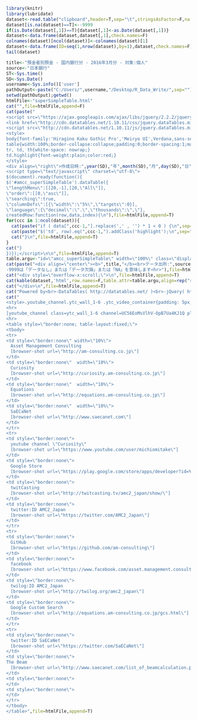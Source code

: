 ```r
library(knitr)
library(lubridate)
dataset<-read.table("clipboard",header=T,sep="\t",stringsAsFactor=F,na.strings=c("-","－"," ---- ","…"),check.names=F)
dataset[is.na(dataset)==T]<--9999
if(is.Date(dataset[,1])==T){dataset[,1]<-as.Date(dataset[,1])}
dataset<-data.frame(dataset,dataset[,1],check.names=F)
colnames(dataset)[ncol(dataset)]<-colnames(dataset)[1]
dataset<-data.frame(ID=seq(1,nrow(dataset),by=1),dataset,check.names=F)
tail(dataset)
```

```r
title<-"預金者別預金 - 国内銀行分 - 2016年3月分 - 対象:個人"
source<-"日本銀行"
ST<-Sys.time()
SD<-Sys.Date()
username<-Sys.info()['user']
pathOutput<-paste("C:/Users/",username,"/Desktop/R_Data_Write/",sep="")
setwd(pathOutput);getwd()
htmlFile<-"superSimpleTable.html"
cat("",file=htmlFile,append=F)
cat(paste("
<script src=\"https://ajax.googleapis.com/ajax/libs/jquery/2.2.2/jquery.min.js\"></script>
<link href=\"http://cdn.datatables.net/1.10.11/css/jquery.dataTables.min.css\" rel=\"stylesheet\">
<script src=\"http://cdn.datatables.net/1.10.11/js/jquery.dataTables.min.js\"></script>
<style>
body{font-family:'Hiragino Kaku Gothic Pro','Meiryo UI',Verdana,sans-serif;}
table{width:100%;border-collapse:collapse;padding:0;border-spacing:1;margin-left:auto;margin-right:auto;font-size:100%;}
tr, td, th{white-space: nowrap;}
td.highlight{font-weight:plain;color:red;}
</style>
<div align=\"right\">作成日時:",year(SD),"年",month(SD),"月",day(SD),"日",hour(ST),"時",minute(ST),"分",second(ST),"秒</div><hr>
<script type=\"text/javascript\" charset=\"utf-8\">
$(document).ready(function(){
$('#amcc_superSimpleTable').dataTable({
\"lengthMenu\":[[20,-1],[20,\"All\"]],
\"order\":[[0,\"asc\"]],
\"searching\":true,
\"columnDefs\":[{\"width\":\"5%\",\"targets\":0}],
\"language\":{\"decimal\":\".\",\"thousands\":\",\"},
createdRow:function(row,data,index){\n"),file=htmlFile,append=T)
for(ccc in 1:ncol(dataset)){
  cat(paste("if ( data[",ccc-1,"].replace(',' , '') * 1 < 0 ) {\n",sep=""),file=htmlFile,append=T)
  cat(paste("$('td', row).eq(",ccc-1,").addClass('highlight');\n",sep=""),file=htmlFile,append=T)
  cat("}\n",file=htmlFile,append=T)
}
cat("}  
})});</script>\n\n",file=htmlFile,append=T)
table.argu<-"id=\"amcc_superSimpleTable\" width=\"100%\" class=\"display compact\""
cat(paste("<div align=\"center\"><b>",title,"</b><br>データ出所:",source,"</div>  
-9999は「データなし」または「データ欠損」または「NA」を意味します<hr>"),file=htmlFile,append=T)
cat("<div style=\"overflow-x:scroll;\">\n",file=htmlFile,append=T)
cat(kable(dataset,'html',row.names=F,table.attr=table.argu,align=rep("r",ncol(dataset))),file=htmlFile,append=T)  
cat("</div>\n",file=htmlFile,append=T)
cat("Powered by<br>-DataTables( http://datatables.net/ )<br>-jQuery( https://jquery.com )",file=htmlFile,append=T)  
cat("
<style>.youtube_channel.ytc_wall_1-6 .ytc_video_container{padding: 5px;box-sizing: border-box;font-size:15px;}</style>
<hr>
[youtube_channel class=ytc_wall_1-6 channel=UC56EoMsVlhV-OpB7Ua4KJ1Q playlist=PLu2t-yT4OTt-iS_cv9NAOUaWQ3SKZzWJA resource=2 cache=300 num=6 random=0 ratio=3 responsive=0 width=140 display=thumbnail]
<hr>
<table style=\"border:none; table-layout:fixed;\">
<tbody>
<tr>
<td style=\"border:none\" width=\"10%\">
　Asset Management Consulting
　[browser-shot url=\"http://am-consulting.co.jp\"]
</td>
<td style=\"border:none\"  width=\"10%\">
　Curiosity
　[browser-shot url=\"http://curiosity.am-consulting.co.jp\"]
</td>
<td style=\"border:none\"  width=\"10%\">
　Equations
　[browser-shot url=\"http://equations.am-consulting.co.jp\"]
</td>
<td style=\"border:none\"  width=\"10%\">
　SaECaNet
　[browser-shot url=\"http://www.saecanet.com\"]
</td>
</tr>
<tr>
<td style=\"border:none\">
　youtube channel \"Curiosity\"
　[browser-shot url=\"https://www.youtube.com/user/michiomitake\"]
</td>
<td style=\"border:none\">
　Google Store
　[browser-shot url=\"https://play.google.com/store/apps/developer?id=%E3%82%A2%E3%82%BB%E3%83%83%E3%83%88%E3%83%BB%E3%83%9E%E3%83%8D%E3%82%B8%E3%83%A1%E3%83%B3%E3%83%88%E3%83%BB%E3%82%B3%E3%83%B3%E3%82%B5%E3%83%AB%E3%83%86%E3%82%A3%E3%83%B3%E3%82%B0%E6%A0%AA%E5%BC%8F%E4%BC%9A%E7%A4%BE&hl=ja\"]
</td>
<td style=\"border:none\">
　twitCasting
　[browser-shot url=\"http://twitcasting.tv/amc2_japan/show/\"]
</td>
<td style=\"border:none\">
　twitter:ID AMC2_Japan
　[browser-shot url=\"https://twitter.com/AMC2_Japan\"]
</td>
</tr>
<tr>
<td style=\"border:none\">
　GitHub
　[browser-shot url=\"https://github.com/am-consulting\"]
</td>
<td style=\"border:none\">
　facebook
　[browser-shot url=\"https://www.facebook.com/asset.management.consulting/\"]
</td>
<td style=\"border:none\">
　twilog:ID AMC2_Japan
　[browser-shot url=\"http://twilog.org/amc2_japan\"]
</td>
<td style=\"border:none\">
　Google Custom Search
　[browser-shot url=\"http://equations.am-consulting.co.jp/gcs.html\"]
</td>
</tr>
<tr>
<td style=\"border:none\">
　twitter:ID SaECaNet
　[browser-shot url=\"https://twitter.com/SaECaNet\"]
</td>
<td style=\"border:none\">
The Beam	
　[browser-shot url=\"http://www.saecanet.com/list_of_beamcalculation.php\"]
</td>
<td style=\"border:none\">
</td>
<td style=\"border:none\">
</td>
</tr>
</tbody>
</table>",file=htmlFile,append=T)
```